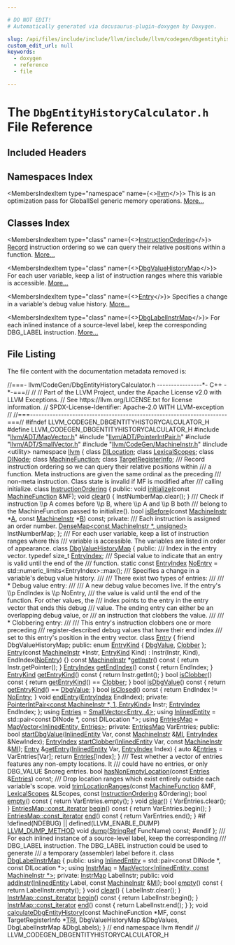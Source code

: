 ```yaml
---

# DO NOT EDIT!
# Automatically generated via docusaurus-plugin-doxygen by Doxygen.

slug: /api/files/include/include/llvm/include/llvm/codegen/dbgentityhistorycalculator-h
custom_edit_url: null
keywords:
  - doxygen
  - reference
  - file

---
```





# The `DbgEntityHistoryCalculator.h` File Reference

<DoxygenPage pluginConfig={pluginConfig}>



## Included Headers

<IncludesList>
<IncludesListItem
  filePath="llvm/ADT/MapVector.h"
  permalink="/docs/api/files/include/include/llvm/include/llvm/adt/mapvector-h"
  isLocal="true" />
<IncludesListItem
  filePath="llvm/ADT/PointerIntPair.h"
  permalink="/docs/api/files/include/include/llvm/include/llvm/adt/pointerintpair-h"
  isLocal="true" />
<IncludesListItem
  filePath="llvm/ADT/SmallVector.h"
  permalink="/docs/api/files/include/include/llvm/include/llvm/adt/smallvector-h"
  isLocal="true" />
<IncludesListItem
  filePath="llvm/CodeGen/MachineInstr.h"
  permalink="/docs/api/files/include/include/llvm/include/llvm/codegen/machineinstr-h"
  isLocal="true" />
<IncludesListItem
  filePath="utility"
  permalink=""
  isLocal="false" />
</IncludesList>

## Namespaces Index

<MembersIndex>

<MembersIndexItem
  type="namespace"
  name={<><a href="/docs/api/namespaces/llvm">llvm</a></>}>
This is an optimization pass for GlobalISel generic memory operations. <a href="/docs/api/namespaces/llvm/#details">More...</a>
</MembersIndexItem>

</MembersIndex>

## Classes Index

<MembersIndex>

<MembersIndexItem
  type="class"
  name={<><a href="/docs/api/classes/llvm/instructionordering">InstructionOrdering</a></>}>
<a href="/docs/api/classes/llvm/record">Record</a> instruction ordering so we can query their relative positions within a function. <a href="/docs/api/classes/llvm/instructionordering/#details">More...</a>
</MembersIndexItem>

<MembersIndexItem
  type="class"
  name={<><a href="/docs/api/classes/llvm/dbgvaluehistorymap">DbgValueHistoryMap</a></>}>
For each user variable, keep a list of instruction ranges where this variable is accessible. <a href="/docs/api/classes/llvm/dbgvaluehistorymap/#details">More...</a>
</MembersIndexItem>

<MembersIndexItem
  type="class"
  name={<><a href="/docs/api/classes/llvm/dbgvaluehistorymap/entry">Entry</a></>}>
Specifies a change in a variable&#39;s debug value history. <a href="/docs/api/classes/llvm/dbgvaluehistorymap/entry/#details">More...</a>
</MembersIndexItem>

<MembersIndexItem
  type="class"
  name={<><a href="/docs/api/classes/llvm/dbglabelinstrmap">DbgLabelInstrMap</a></>}>
For each inlined instance of a source-level label, keep the corresponding DBG&#95;LABEL instruction. <a href="/docs/api/classes/llvm/dbglabelinstrmap/#details">More...</a>
</MembersIndexItem>

</MembersIndex>


## File Listing

The file content with the documentation metadata removed is:

<ProgramListing>

<Link id="l00001" /><CodeLine lineNumber="1"><span class="doxyHighlightComment">//===- llvm/CodeGen/DbgEntityHistoryCalculator.h ----------------&#42;- C++ -&#42;-===//</span></CodeLine>
<Link id="l00002" /><CodeLine lineNumber="2"><span class="doxyHighlightComment">//</span></CodeLine>
<Link id="l00003" /><CodeLine lineNumber="3"><span class="doxyHighlightComment">// Part of the LLVM Project, under the Apache License v2.0 with LLVM Exceptions.</span></CodeLine>
<Link id="l00004" /><CodeLine lineNumber="4"><span class="doxyHighlightComment">// See https://llvm.org/LICENSE.txt for license information.</span></CodeLine>
<Link id="l00005" /><CodeLine lineNumber="5"><span class="doxyHighlightComment">// SPDX-License-Identifier: Apache-2.0 WITH LLVM-exception</span></CodeLine>
<Link id="l00006" /><CodeLine lineNumber="6"><span class="doxyHighlightComment">//</span></CodeLine>
<Link id="l00007" /><CodeLine lineNumber="7"><span class="doxyHighlightComment">//===----------------------------------------------------------------------===//</span></CodeLine>
<Link id="l00008" /><CodeLine lineNumber="8"></CodeLine>
<Link id="l00009" /><CodeLine lineNumber="9"><span class="doxyHighlightPreprocessor">#ifndef LLVM&#95;CODEGEN&#95;DBGENTITYHISTORYCALCULATOR&#95;H</span></CodeLine>
<Link id="l00010" /><CodeLine lineNumber="10"><span class="doxyHighlightPreprocessor">#define LLVM&#95;CODEGEN&#95;DBGENTITYHISTORYCALCULATOR&#95;H</span></CodeLine>
<Link id="l00011" /><CodeLine lineNumber="11"></CodeLine>
<Link id="l00012" /><CodeLine lineNumber="12"><span class="doxyHighlightPreprocessor">#include &quot;<a href="/docs/api/files/include/include/llvm/include/llvm/adt/mapvector-h">llvm/ADT/MapVector.h</a>&quot;</span></CodeLine>
<Link id="l00013" /><CodeLine lineNumber="13"><span class="doxyHighlightPreprocessor">#include &quot;<a href="/docs/api/files/include/include/llvm/include/llvm/adt/pointerintpair-h">llvm/ADT/PointerIntPair.h</a>&quot;</span></CodeLine>
<Link id="l00014" /><CodeLine lineNumber="14"><span class="doxyHighlightPreprocessor">#include &quot;<a href="/docs/api/files/include/include/llvm/include/llvm/adt/smallvector-h">llvm/ADT/SmallVector.h</a>&quot;</span></CodeLine>
<Link id="l00015" /><CodeLine lineNumber="15"><span class="doxyHighlightPreprocessor">#include &quot;<a href="/docs/api/files/include/include/llvm/include/llvm/codegen/machineinstr-h">llvm/CodeGen/MachineInstr.h</a>&quot;</span></CodeLine>
<Link id="l00016" /><CodeLine lineNumber="16"><span class="doxyHighlightPreprocessor">#include &lt;utility&gt;</span></CodeLine>
<Link id="l00017" /><CodeLine lineNumber="17"></CodeLine>
<Link id="l00018" /><CodeLine lineNumber="18"><span class="doxyHighlightKeyword">namespace </span><span class="doxyHighlight"><a href="/docs/api/namespaces/llvm">llvm</a> &#123;</span></CodeLine>
<Link id="l00019" /><CodeLine lineNumber="19"></CodeLine>
<Link id="l00020" /><CodeLine lineNumber="20"><span class="doxyHighlightKeyword">class </span><span class="doxyHighlight"><a href="/docs/api/classes/llvm/dilocation">DILocation</a>;</span></CodeLine>
<Link id="l00021" /><CodeLine lineNumber="21"><span class="doxyHighlightKeyword">class </span><span class="doxyHighlight"><a href="/docs/api/classes/llvm/lexicalscopes">LexicalScopes</a>;</span></CodeLine>
<Link id="l00022" /><CodeLine lineNumber="22"><span class="doxyHighlightKeyword">class </span><span class="doxyHighlight"><a href="/docs/api/classes/llvm/dinode">DINode</a>;</span></CodeLine>
<Link id="l00023" /><CodeLine lineNumber="23"><span class="doxyHighlightKeyword">class </span><span class="doxyHighlight"><a href="/docs/api/classes/llvm/machinefunction">MachineFunction</a>;</span></CodeLine>
<Link id="l00024" /><CodeLine lineNumber="24"><span class="doxyHighlightKeyword">class </span><span class="doxyHighlight"><a href="/docs/api/classes/llvm/targetregisterinfo">TargetRegisterInfo</a>;</span></CodeLine>
<Link id="l00025" /><CodeLine lineNumber="25"></CodeLine>
<Link id="l00026" /><CodeLine lineNumber="26"><span class="doxyHighlightComment">/// Record instruction ordering so we can query their relative positions within</span></CodeLine>
<Link id="l00027" /><CodeLine lineNumber="27"><span class="doxyHighlightComment">/// a function. Meta instructions are given the same ordinal as the preceding</span></CodeLine>
<Link id="l00028" /><CodeLine lineNumber="28"><span class="doxyHighlightComment">/// non-meta instruction. Class state is invalid if MF is modified after</span></CodeLine>
<Link id="l00029" /><CodeLine lineNumber="29"><span class="doxyHighlightComment">/// calling initialize.</span></CodeLine>
<Link id="l00030" /><CodeLine lineNumber="30" lineLink="/docs/api/classes/llvm/instructionordering"><span class="doxyHighlightKeyword">class </span><span class="doxyHighlight"><a href="/docs/api/classes/llvm/instructionordering">InstructionOrdering</a> &#123;</span></CodeLine>
<Link id="l00031" /><CodeLine lineNumber="31"><span class="doxyHighlightKeyword">public</span><span class="doxyHighlight">:</span></CodeLine>
<Link id="l00032" /><CodeLine lineNumber="32"><span class="doxyHighlight">  </span><span class="doxyHighlightKeywordType">void</span><span class="doxyHighlight"> <a href="/docs/api/classes/llvm/instructionordering/#a983fb4c7ff11c221ab10d1bbde6f9908">initialize</a>(</span><span class="doxyHighlightKeyword">const</span><span class="doxyHighlight"> <a href="/docs/api/classes/llvm/machinefunction">MachineFunction</a> &amp;MF);</span></CodeLine>
<Link id="l00033" /><CodeLine lineNumber="33" lineLink="/docs/api/classes/llvm/instructionordering/#a855153c83af1d3cbb190395a6f787eb1"><span class="doxyHighlight">  </span><span class="doxyHighlightKeywordType">void</span><span class="doxyHighlight"> <a href="/docs/api/classes/llvm/instructionordering/#a855153c83af1d3cbb190395a6f787eb1">clear</a>() &#123; InstNumberMap.clear(); &#125;</span></CodeLine>
<Link id="l00034" /><CodeLine lineNumber="34"></CodeLine>
<Link id="l00035" /><CodeLine lineNumber="35"><span class="doxyHighlightComment">  /// Check if instruction \\p A comes before \\p B, where \\p A and \\p B both</span></CodeLine>
<Link id="l00036" /><CodeLine lineNumber="36"><span class="doxyHighlightComment">  /// belong to the MachineFunction passed to initialize().</span></CodeLine>
<Link id="l00037" /><CodeLine lineNumber="37"><span class="doxyHighlight">  </span><span class="doxyHighlightKeywordType">bool</span><span class="doxyHighlight"> <a href="/docs/api/classes/llvm/instructionordering/#a9ff8e68500f28d29c97f99f8a175c828">isBefore</a>(</span><span class="doxyHighlightKeyword">const</span><span class="doxyHighlight"> <a href="/docs/api/classes/llvm/machineinstr">MachineInstr</a> &#42;<a href="/docs/api/files/lib/lib/ir/builtingcs-cpp/#a2e38c85003a042421cde1647632d0b72">A</a>, </span><span class="doxyHighlightKeyword">const</span><span class="doxyHighlight"> <a href="/docs/api/classes/llvm/machineinstr">MachineInstr</a> &#42;<a href="/docs/api/files/lib/lib/ir/builtingcs-cpp/#ae76959fe811ba090de4cba69ac00f1da">B</a>) </span><span class="doxyHighlightKeyword">const</span><span class="doxyHighlight">;</span></CodeLine>
<Link id="l00038" /><CodeLine lineNumber="38"></CodeLine>
<Link id="l00039" /><CodeLine lineNumber="39"><span class="doxyHighlightKeyword">private</span><span class="doxyHighlight">:</span></CodeLine>
<Link id="l00040" /><CodeLine lineNumber="40"><span class="doxyHighlightComment">  /// Each instruction is assigned an order number.</span></CodeLine>
<Link id="l00041" /><CodeLine lineNumber="41"><span class="doxyHighlight">  <a href="/docs/api/classes/llvm/densemap">DenseMap&lt;const MachineInstr &#42;, unsigned&gt;</a> InstNumberMap;</span></CodeLine>
<Link id="l00042" /><CodeLine lineNumber="42"><span class="doxyHighlight">&#125;;</span></CodeLine>
<Link id="l00043" /><CodeLine lineNumber="43"></CodeLine>
<Link id="l00044" /><CodeLine lineNumber="44"><span class="doxyHighlightComment">/// For each user variable, keep a list of instruction ranges where this</span></CodeLine>
<Link id="l00045" /><CodeLine lineNumber="45"><span class="doxyHighlightComment">/// variable is accessible. The variables are listed in order of appearance.</span></CodeLine>
<Link id="l00046" /><CodeLine lineNumber="46" lineLink="/docs/api/classes/llvm/dbgvaluehistorymap"><span class="doxyHighlightKeyword">class </span><span class="doxyHighlight"><a href="/docs/api/classes/llvm/dbgvaluehistorymap">DbgValueHistoryMap</a> &#123;</span></CodeLine>
<Link id="l00047" /><CodeLine lineNumber="47"><span class="doxyHighlightKeyword">public</span><span class="doxyHighlight">:</span></CodeLine>
<Link id="l00048" /><CodeLine lineNumber="48"><span class="doxyHighlightComment">  /// Index in the entry vector.</span></CodeLine>
<Link id="l00049" /><CodeLine lineNumber="49" lineLink="/docs/api/classes/llvm/dbgvaluehistorymap/#a4265c0d28c85b8718ec1bbe653f730c1"><span class="doxyHighlight">  </span><span class="doxyHighlightKeyword">typedef</span><span class="doxyHighlight"> </span><span class="doxyHighlightKeywordType">size&#95;t</span><span class="doxyHighlight"> <a href="/docs/api/classes/llvm/dbgvaluehistorymap/#a4265c0d28c85b8718ec1bbe653f730c1">EntryIndex</a>;</span></CodeLine>
<Link id="l00050" /><CodeLine lineNumber="50"></CodeLine>
<Link id="l00051" /><CodeLine lineNumber="51"><span class="doxyHighlightComment">  /// Special value to indicate that an entry is valid until the end of the</span></CodeLine>
<Link id="l00052" /><CodeLine lineNumber="52"><span class="doxyHighlightComment">  /// function.</span></CodeLine>
<Link id="l00053" /><CodeLine lineNumber="53" lineLink="/docs/api/classes/llvm/dbgvaluehistorymap/#ab40e7785b2b4a89c507cfaf4f1430338"><span class="doxyHighlight">  </span><span class="doxyHighlightKeyword">static</span><span class="doxyHighlight"> </span><span class="doxyHighlightKeyword">const</span><span class="doxyHighlight"> <a href="/docs/api/classes/llvm/dbgvaluehistorymap/#a4265c0d28c85b8718ec1bbe653f730c1">EntryIndex</a> <a href="/docs/api/classes/llvm/dbgvaluehistorymap/#ab40e7785b2b4a89c507cfaf4f1430338">NoEntry</a> = std::numeric&#95;limits&lt;EntryIndex&gt;::max();</span></CodeLine>
<Link id="l00054" /><CodeLine lineNumber="54"></CodeLine>
<Link id="l00055" /><CodeLine lineNumber="55"><span class="doxyHighlightComment">  /// Specifies a change in a variable&#39;s debug value history.</span></CodeLine>
<Link id="l00056" /><CodeLine lineNumber="56"><span class="doxyHighlightComment">  ///</span></CodeLine>
<Link id="l00057" /><CodeLine lineNumber="57"><span class="doxyHighlightComment">  /// There exist two types of entries:</span></CodeLine>
<Link id="l00058" /><CodeLine lineNumber="58"><span class="doxyHighlightComment">  ///</span></CodeLine>
<Link id="l00059" /><CodeLine lineNumber="59"><span class="doxyHighlightComment">  /// &#42; Debug value entry:</span></CodeLine>
<Link id="l00060" /><CodeLine lineNumber="60"><span class="doxyHighlightComment">  ///</span></CodeLine>
<Link id="l00061" /><CodeLine lineNumber="61"><span class="doxyHighlightComment">  ///   A new debug value becomes live. If the entry&#39;s \\p EndIndex is \\p NoEntry,</span></CodeLine>
<Link id="l00062" /><CodeLine lineNumber="62"><span class="doxyHighlightComment">  ///   the value is valid until the end of the function. For other values, the</span></CodeLine>
<Link id="l00063" /><CodeLine lineNumber="63"><span class="doxyHighlightComment">  ///   index points to the entry in the entry vector that ends this debug</span></CodeLine>
<Link id="l00064" /><CodeLine lineNumber="64"><span class="doxyHighlightComment">  ///   value. The ending entry can either be an overlapping debug value, or</span></CodeLine>
<Link id="l00065" /><CodeLine lineNumber="65"><span class="doxyHighlightComment">  ///   an instruction that clobbers the value.</span></CodeLine>
<Link id="l00066" /><CodeLine lineNumber="66"><span class="doxyHighlightComment">  ///</span></CodeLine>
<Link id="l00067" /><CodeLine lineNumber="67"><span class="doxyHighlightComment">  /// &#42; Clobbering entry:</span></CodeLine>
<Link id="l00068" /><CodeLine lineNumber="68"><span class="doxyHighlightComment">  ///</span></CodeLine>
<Link id="l00069" /><CodeLine lineNumber="69"><span class="doxyHighlightComment">  ///   This entry&#39;s instruction clobbers one or more preceding</span></CodeLine>
<Link id="l00070" /><CodeLine lineNumber="70"><span class="doxyHighlightComment">  ///   register-described debug values that have their end index</span></CodeLine>
<Link id="l00071" /><CodeLine lineNumber="71"><span class="doxyHighlightComment">  ///   set to this entry&#39;s position in the entry vector.</span></CodeLine>
<Link id="l00072" /><CodeLine lineNumber="72" lineLink="/docs/api/classes/llvm/dbgvaluehistorymap/entry"><span class="doxyHighlight">  </span><span class="doxyHighlightKeyword">class </span><span class="doxyHighlight"><a href="/docs/api/classes/llvm/dbgvaluehistorymap/entry/#a82e5382a6c3935325d02f92447db9719">Entry</a> &#123;</span></CodeLine>
<Link id="l00073" /><CodeLine lineNumber="73"><span class="doxyHighlight">    </span><span class="doxyHighlightKeyword">friend</span><span class="doxyHighlight"> DbgValueHistoryMap;</span></CodeLine>
<Link id="l00074" /><CodeLine lineNumber="74"></CodeLine>
<Link id="l00075" /><CodeLine lineNumber="75"><span class="doxyHighlight">  </span><span class="doxyHighlightKeyword">public</span><span class="doxyHighlight">:</span></CodeLine>
<Link id="l00076" /><CodeLine lineNumber="76" lineLink="/docs/api/classes/llvm/dbgvaluehistorymap/entry/#a8faceb2b5e06a5c451ed2826a251a6fead3bbe882180335a82af2d5584530d7ab"><span class="doxyHighlight">    </span><span class="doxyHighlightKeyword">enum</span><span class="doxyHighlight"> <a href="/docs/api/classes/llvm/dbgvaluehistorymap/entry/#a8faceb2b5e06a5c451ed2826a251a6fe">EntryKind</a> &#123; <a href="/docs/api/classes/llvm/dbgvaluehistorymap/entry/#a8faceb2b5e06a5c451ed2826a251a6feae0b2e00729d636a0eb21047089ae4e9b">DbgValue</a>, <a href="/docs/api/classes/llvm/dbgvaluehistorymap/entry/#a8faceb2b5e06a5c451ed2826a251a6fead3bbe882180335a82af2d5584530d7ab">Clobber</a> &#125;;</span></CodeLine>
<Link id="l00077" /><CodeLine lineNumber="77"></CodeLine>
<Link id="l00078" /><CodeLine lineNumber="78" lineLink="/docs/api/classes/llvm/dbgvaluehistorymap/entry/#a82e5382a6c3935325d02f92447db9719"><span class="doxyHighlight">    <a href="/docs/api/classes/llvm/dbgvaluehistorymap/entry/#a82e5382a6c3935325d02f92447db9719">Entry</a>(</span><span class="doxyHighlightKeyword">const</span><span class="doxyHighlight"> <a href="/docs/api/classes/llvm/machineinstr">MachineInstr</a> &#42;Instr, <a href="/docs/api/classes/llvm/dbgvaluehistorymap/entry/#a8faceb2b5e06a5c451ed2826a251a6fe">EntryKind</a> Kind)</span></CodeLine>
<Link id="l00079" /><CodeLine lineNumber="79"><span class="doxyHighlight">        : Instr(Instr, Kind), EndIndex(<a href="/docs/api/classes/llvm/dbgvaluehistorymap/#ab40e7785b2b4a89c507cfaf4f1430338">NoEntry</a>) &#123;&#125;</span></CodeLine>
<Link id="l00080" /><CodeLine lineNumber="80"></CodeLine>
<Link id="l00081" /><CodeLine lineNumber="81" lineLink="/docs/api/classes/llvm/dbgvaluehistorymap/entry/#a291c59e78175dad5465ba495dc3395d9"><span class="doxyHighlight">    </span><span class="doxyHighlightKeyword">const</span><span class="doxyHighlight"> <a href="/docs/api/classes/llvm/machineinstr">MachineInstr</a> &#42;<a href="/docs/api/classes/llvm/dbgvaluehistorymap/entry/#a291c59e78175dad5465ba495dc3395d9">getInstr</a>()</span><span class="doxyHighlightKeyword"> const </span><span class="doxyHighlight">&#123; </span><span class="doxyHighlightKeywordFlow">return</span><span class="doxyHighlight"> Instr.getPointer(); &#125;</span></CodeLine>
<Link id="l00082" /><CodeLine lineNumber="82" lineLink="/docs/api/classes/llvm/dbgvaluehistorymap/entry/#aa3ff9d741b8a1617ebdf67f6a191a46f"><span class="doxyHighlight">    <a href="/docs/api/classes/llvm/dbgvaluehistorymap/#a4265c0d28c85b8718ec1bbe653f730c1">EntryIndex</a> <a href="/docs/api/classes/llvm/dbgvaluehistorymap/entry/#aa3ff9d741b8a1617ebdf67f6a191a46f">getEndIndex</a>()</span><span class="doxyHighlightKeyword"> const </span><span class="doxyHighlight">&#123; </span><span class="doxyHighlightKeywordFlow">return</span><span class="doxyHighlight"> EndIndex; &#125;</span></CodeLine>
<Link id="l00083" /><CodeLine lineNumber="83" lineLink="/docs/api/classes/llvm/dbgvaluehistorymap/entry/#abe69e402995510166e2d371f58e4377e"><span class="doxyHighlight">    <a href="/docs/api/classes/llvm/dbgvaluehistorymap/entry/#a8faceb2b5e06a5c451ed2826a251a6fe">EntryKind</a> <a href="/docs/api/classes/llvm/dbgvaluehistorymap/entry/#abe69e402995510166e2d371f58e4377e">getEntryKind</a>()</span><span class="doxyHighlightKeyword"> const </span><span class="doxyHighlight">&#123; </span><span class="doxyHighlightKeywordFlow">return</span><span class="doxyHighlight"> Instr.getInt(); &#125;</span></CodeLine>
<Link id="l00084" /><CodeLine lineNumber="84"></CodeLine>
<Link id="l00085" /><CodeLine lineNumber="85" lineLink="/docs/api/classes/llvm/dbgvaluehistorymap/entry/#a433a321f7d8ea1ebce86f849a8b48144"><span class="doxyHighlight">    </span><span class="doxyHighlightKeywordType">bool</span><span class="doxyHighlight"> <a href="/docs/api/classes/llvm/dbgvaluehistorymap/entry/#a433a321f7d8ea1ebce86f849a8b48144">isClobber</a>()</span><span class="doxyHighlightKeyword"> const </span><span class="doxyHighlight">&#123; </span><span class="doxyHighlightKeywordFlow">return</span><span class="doxyHighlight"> <a href="/docs/api/classes/llvm/dbgvaluehistorymap/entry/#abe69e402995510166e2d371f58e4377e">getEntryKind</a>() == <a href="/docs/api/classes/llvm/dbgvaluehistorymap/entry/#a8faceb2b5e06a5c451ed2826a251a6fead3bbe882180335a82af2d5584530d7ab">Clobber</a>; &#125;</span></CodeLine>
<Link id="l00086" /><CodeLine lineNumber="86" lineLink="/docs/api/classes/llvm/dbgvaluehistorymap/entry/#af55497d312b06c544559645f1704ace1"><span class="doxyHighlight">    </span><span class="doxyHighlightKeywordType">bool</span><span class="doxyHighlight"> <a href="/docs/api/classes/llvm/dbgvaluehistorymap/entry/#af55497d312b06c544559645f1704ace1">isDbgValue</a>()</span><span class="doxyHighlightKeyword"> const </span><span class="doxyHighlight">&#123; </span><span class="doxyHighlightKeywordFlow">return</span><span class="doxyHighlight"> <a href="/docs/api/classes/llvm/dbgvaluehistorymap/entry/#abe69e402995510166e2d371f58e4377e">getEntryKind</a>() == <a href="/docs/api/classes/llvm/dbgvaluehistorymap/entry/#a8faceb2b5e06a5c451ed2826a251a6feae0b2e00729d636a0eb21047089ae4e9b">DbgValue</a>; &#125;</span></CodeLine>
<Link id="l00087" /><CodeLine lineNumber="87" lineLink="/docs/api/classes/llvm/dbgvaluehistorymap/entry/#a3efb92466cb77431ad1728ed249c5d97"><span class="doxyHighlight">    </span><span class="doxyHighlightKeywordType">bool</span><span class="doxyHighlight"> <a href="/docs/api/classes/llvm/dbgvaluehistorymap/entry/#a3efb92466cb77431ad1728ed249c5d97">isClosed</a>()</span><span class="doxyHighlightKeyword"> const </span><span class="doxyHighlight">&#123; </span><span class="doxyHighlightKeywordFlow">return</span><span class="doxyHighlight"> EndIndex != <a href="/docs/api/classes/llvm/dbgvaluehistorymap/#ab40e7785b2b4a89c507cfaf4f1430338">NoEntry</a>; &#125;</span></CodeLine>
<Link id="l00088" /><CodeLine lineNumber="88"></CodeLine>
<Link id="l00089" /><CodeLine lineNumber="89"><span class="doxyHighlight">    </span><span class="doxyHighlightKeywordType">void</span><span class="doxyHighlight"> <a href="/docs/api/classes/llvm/dbgvaluehistorymap/entry/#aed164c557082e36b16d28d237e12d4f8">endEntry</a>(<a href="/docs/api/classes/llvm/dbgvaluehistorymap/#a4265c0d28c85b8718ec1bbe653f730c1">EntryIndex</a> EndIndex);</span></CodeLine>
<Link id="l00090" /><CodeLine lineNumber="90"></CodeLine>
<Link id="l00091" /><CodeLine lineNumber="91"><span class="doxyHighlight">  </span><span class="doxyHighlightKeyword">private</span><span class="doxyHighlight">:</span></CodeLine>
<Link id="l00092" /><CodeLine lineNumber="92"><span class="doxyHighlight">    <a href="/docs/api/classes/llvm/pointerintpair">PointerIntPair&lt;const MachineInstr &#42;, 1, EntryKind&gt;</a> Instr;</span></CodeLine>
<Link id="l00093" /><CodeLine lineNumber="93"><span class="doxyHighlight">    <a href="/docs/api/classes/llvm/dbgvaluehistorymap/#a4265c0d28c85b8718ec1bbe653f730c1">EntryIndex</a> EndIndex;</span></CodeLine>
<Link id="l00094" /><CodeLine lineNumber="94"><span class="doxyHighlight">  &#125;;</span></CodeLine>
<Link id="l00095" /><CodeLine lineNumber="95" lineLink="/docs/api/classes/llvm/dbgvaluehistorymap/#a55838c99f2c13e8f8f19debd18034f0f"><span class="doxyHighlight">  </span><span class="doxyHighlightKeyword">using </span><span class="doxyHighlight"><a href="/docs/api/classes/llvm/dbgvaluehistorymap/#a55838c99f2c13e8f8f19debd18034f0f">Entries</a> = <a href="/docs/api/classes/llvm/smallvector">SmallVector&lt;Entry, 4&gt;</a>;</span></CodeLine>
<Link id="l00096" /><CodeLine lineNumber="96" lineLink="/docs/api/classes/llvm/dbgvaluehistorymap/#ad623a98e1212d4fb4d655e67828066be"><span class="doxyHighlight">  </span><span class="doxyHighlightKeyword">using </span><span class="doxyHighlight"><a href="/docs/api/classes/llvm/dbgvaluehistorymap/#ad623a98e1212d4fb4d655e67828066be">InlinedEntity</a> = std::pair&lt;const DINode &#42;, const DILocation &#42;&gt;;</span></CodeLine>
<Link id="l00097" /><CodeLine lineNumber="97" lineLink="/docs/api/classes/llvm/dbgvaluehistorymap/#a26f5ca8fe2132a2d80eebabc02893124"><span class="doxyHighlight">  </span><span class="doxyHighlightKeyword">using </span><span class="doxyHighlight"><a href="/docs/api/classes/llvm/dbgvaluehistorymap/#a26f5ca8fe2132a2d80eebabc02893124">EntriesMap</a> = <a href="/docs/api/classes/llvm/mapvector">MapVector&lt;InlinedEntity, Entries&gt;</a>;</span></CodeLine>
<Link id="l00098" /><CodeLine lineNumber="98"></CodeLine>
<Link id="l00099" /><CodeLine lineNumber="99"><span class="doxyHighlightKeyword">private</span><span class="doxyHighlight">:</span></CodeLine>
<Link id="l00100" /><CodeLine lineNumber="100"><span class="doxyHighlight">  <a href="/docs/api/classes/llvm/dbgvaluehistorymap/#a26f5ca8fe2132a2d80eebabc02893124">EntriesMap</a> VarEntries;</span></CodeLine>
<Link id="l00101" /><CodeLine lineNumber="101"></CodeLine>
<Link id="l00102" /><CodeLine lineNumber="102"><span class="doxyHighlightKeyword">public</span><span class="doxyHighlight">:</span></CodeLine>
<Link id="l00103" /><CodeLine lineNumber="103"><span class="doxyHighlight">  </span><span class="doxyHighlightKeywordType">bool</span><span class="doxyHighlight"> <a href="/docs/api/classes/llvm/dbgvaluehistorymap/#a07197ab78c86a3f9dee5b443971873d3">startDbgValue</a>(<a href="/docs/api/classes/llvm/dbgvaluehistorymap/#ad623a98e1212d4fb4d655e67828066be">InlinedEntity</a> Var, </span><span class="doxyHighlightKeyword">const</span><span class="doxyHighlight"> <a href="/docs/api/classes/llvm/machineinstr">MachineInstr</a> &amp;<a href="/docs/api/files/lib/lib/codegen/lib/codegen/globalisel/irtranslator-cpp/#abe44dfdea65b4f7e11e0a608ab708b76">MI</a>,</span></CodeLine>
<Link id="l00104" /><CodeLine lineNumber="104"><span class="doxyHighlight">                     <a href="/docs/api/classes/llvm/dbgvaluehistorymap/#a4265c0d28c85b8718ec1bbe653f730c1">EntryIndex</a> &amp;NewIndex);</span></CodeLine>
<Link id="l00105" /><CodeLine lineNumber="105"><span class="doxyHighlight">  <a href="/docs/api/classes/llvm/dbgvaluehistorymap/#a4265c0d28c85b8718ec1bbe653f730c1">EntryIndex</a> <a href="/docs/api/classes/llvm/dbgvaluehistorymap/#a490f4bfbd523b5df0e484f26a6f7ef9a">startClobber</a>(<a href="/docs/api/classes/llvm/dbgvaluehistorymap/#ad623a98e1212d4fb4d655e67828066be">InlinedEntity</a> Var, </span><span class="doxyHighlightKeyword">const</span><span class="doxyHighlight"> <a href="/docs/api/classes/llvm/machineinstr">MachineInstr</a> &amp;<a href="/docs/api/files/lib/lib/codegen/lib/codegen/globalisel/irtranslator-cpp/#abe44dfdea65b4f7e11e0a608ab708b76">MI</a>);</span></CodeLine>
<Link id="l00106" /><CodeLine lineNumber="106"></CodeLine>
<Link id="l00107" /><CodeLine lineNumber="107" lineLink="/docs/api/classes/llvm/dbgvaluehistorymap/#a7c92cf2698b8f135a0ae13fa7f9e4e5d"><span class="doxyHighlight">  <a href="/docs/api/classes/llvm/dbgvaluehistorymap/entry">Entry</a> &amp;<a href="/docs/api/classes/llvm/dbgvaluehistorymap/#a7c92cf2698b8f135a0ae13fa7f9e4e5d">getEntry</a>(<a href="/docs/api/classes/llvm/dbgvaluehistorymap/#ad623a98e1212d4fb4d655e67828066be">InlinedEntity</a> Var, <a href="/docs/api/classes/llvm/dbgvaluehistorymap/#a4265c0d28c85b8718ec1bbe653f730c1">EntryIndex</a> Index) &#123;</span></CodeLine>
<Link id="l00108" /><CodeLine lineNumber="108"><span class="doxyHighlight">    </span><span class="doxyHighlightKeyword">auto</span><span class="doxyHighlight"> &amp;<a href="/docs/api/classes/llvm/dbgvaluehistorymap/#a55838c99f2c13e8f8f19debd18034f0f">Entries</a> = VarEntries&#91;Var&#93;;</span></CodeLine>
<Link id="l00109" /><CodeLine lineNumber="109"><span class="doxyHighlight">    </span><span class="doxyHighlightKeywordFlow">return</span><span class="doxyHighlight"> <a href="/docs/api/classes/llvm/dbgvaluehistorymap/#a55838c99f2c13e8f8f19debd18034f0f">Entries</a>&#91;Index&#93;;</span></CodeLine>
<Link id="l00110" /><CodeLine lineNumber="110"><span class="doxyHighlight">  &#125;</span></CodeLine>
<Link id="l00111" /><CodeLine lineNumber="111"></CodeLine>
<Link id="l00112" /><CodeLine lineNumber="112"><span class="doxyHighlightComment">  /// Test whether a vector of entries features any non-empty locations. It</span></CodeLine>
<Link id="l00113" /><CodeLine lineNumber="113"><span class="doxyHighlightComment">  /// could have no entries, or only DBG&#95;VALUE $noreg entries.</span></CodeLine>
<Link id="l00114" /><CodeLine lineNumber="114"><span class="doxyHighlight">  </span><span class="doxyHighlightKeywordType">bool</span><span class="doxyHighlight"> <a href="/docs/api/classes/llvm/dbgvaluehistorymap/#aceba016c6edf58c62cc5a0e7001d70e4">hasNonEmptyLocation</a>(</span><span class="doxyHighlightKeyword">const</span><span class="doxyHighlight"> <a href="/docs/api/classes/llvm/dbgvaluehistorymap/#a55838c99f2c13e8f8f19debd18034f0f">Entries</a> &amp;<a href="/docs/api/classes/llvm/dbgvaluehistorymap/#a55838c99f2c13e8f8f19debd18034f0f">Entries</a>) </span><span class="doxyHighlightKeyword">const</span><span class="doxyHighlight">;</span></CodeLine>
<Link id="l00115" /><CodeLine lineNumber="115"></CodeLine>
<Link id="l00116" /><CodeLine lineNumber="116"><span class="doxyHighlightComment">  /// Drop location ranges which exist entirely outside each variable&#39;s scope.</span></CodeLine>
<Link id="l00117" /><CodeLine lineNumber="117"><span class="doxyHighlight">  </span><span class="doxyHighlightKeywordType">void</span><span class="doxyHighlight"> <a href="/docs/api/classes/llvm/dbgvaluehistorymap/#a19a6a168a50b639280b51eada31cae76">trimLocationRanges</a>(</span><span class="doxyHighlightKeyword">const</span><span class="doxyHighlight"> <a href="/docs/api/classes/llvm/machinefunction">MachineFunction</a> &amp;MF, <a href="/docs/api/classes/llvm/lexicalscopes">LexicalScopes</a> &amp;LScopes,</span></CodeLine>
<Link id="l00118" /><CodeLine lineNumber="118"><span class="doxyHighlight">                          </span><span class="doxyHighlightKeyword">const</span><span class="doxyHighlight"> <a href="/docs/api/classes/llvm/instructionordering">InstructionOrdering</a> &amp;Ordering);</span></CodeLine>
<Link id="l00119" /><CodeLine lineNumber="119" lineLink="/docs/api/classes/llvm/dbgvaluehistorymap/#a98f22079256fa2e3b1c610fe0d311745"><span class="doxyHighlight">  </span><span class="doxyHighlightKeywordType">bool</span><span class="doxyHighlight"> <a href="/docs/api/classes/llvm/dbgvaluehistorymap/#a98f22079256fa2e3b1c610fe0d311745">empty</a>()</span><span class="doxyHighlightKeyword"> const </span><span class="doxyHighlight">&#123; </span><span class="doxyHighlightKeywordFlow">return</span><span class="doxyHighlight"> VarEntries.empty(); &#125;</span></CodeLine>
<Link id="l00120" /><CodeLine lineNumber="120" lineLink="/docs/api/classes/llvm/dbgvaluehistorymap/#a494aac6cd5290b53420830df9375a7dc"><span class="doxyHighlight">  </span><span class="doxyHighlightKeywordType">void</span><span class="doxyHighlight"> <a href="/docs/api/classes/llvm/dbgvaluehistorymap/#a494aac6cd5290b53420830df9375a7dc">clear</a>() &#123; VarEntries.clear(); &#125;</span></CodeLine>
<Link id="l00121" /><CodeLine lineNumber="121" lineLink="/docs/api/classes/llvm/dbgvaluehistorymap/#a4f66fa2a23b6b7a24f965a6128197e88"><span class="doxyHighlight">  <a href="/docs/api/classes/llvm/mapvector/#ad44c8437ba63debbd571e56269a8ddfd">EntriesMap::const&#95;iterator</a> <a href="/docs/api/classes/llvm/dbgvaluehistorymap/#a4f66fa2a23b6b7a24f965a6128197e88">begin</a>()</span><span class="doxyHighlightKeyword"> const </span><span class="doxyHighlight">&#123; </span><span class="doxyHighlightKeywordFlow">return</span><span class="doxyHighlight"> VarEntries.begin(); &#125;</span></CodeLine>
<Link id="l00122" /><CodeLine lineNumber="122" lineLink="/docs/api/classes/llvm/dbgvaluehistorymap/#a79bb6a07182a8e68bc8f5a7c9a4459c3"><span class="doxyHighlight">  <a href="/docs/api/classes/llvm/mapvector/#ad44c8437ba63debbd571e56269a8ddfd">EntriesMap::const&#95;iterator</a> <a href="/docs/api/classes/llvm/dbgvaluehistorymap/#a79bb6a07182a8e68bc8f5a7c9a4459c3">end</a>()</span><span class="doxyHighlightKeyword"> const </span><span class="doxyHighlight">&#123; </span><span class="doxyHighlightKeywordFlow">return</span><span class="doxyHighlight"> VarEntries.end(); &#125;</span></CodeLine>
<Link id="l00123" /><CodeLine lineNumber="123"></CodeLine>
<Link id="l00124" /><CodeLine lineNumber="124"><span class="doxyHighlightPreprocessor">#if !defined(NDEBUG) || defined(LLVM&#95;ENABLE&#95;DUMP)</span></CodeLine>
<Link id="l00125" /><CodeLine lineNumber="125"><span class="doxyHighlight">  <a href="/docs/api/files/include/include/llvm/include/llvm/support/compiler-h/#aa863693eef567397d9c292da5bf22d34">LLVM&#95;DUMP&#95;METHOD</a> </span><span class="doxyHighlightKeywordType">void</span><span class="doxyHighlight"> <a href="/docs/api/classes/llvm/dbgvaluehistorymap/#aaaf208f55ecf4cf0c79d9f83a75c252f">dump</a>(<a href="/docs/api/classes/llvm/stringref">StringRef</a> FuncName) </span><span class="doxyHighlightKeyword">const</span><span class="doxyHighlight">;</span></CodeLine>
<Link id="l00126" /><CodeLine lineNumber="126"><span class="doxyHighlightPreprocessor">#endif</span></CodeLine>
<Link id="l00127" /><CodeLine lineNumber="127"><span class="doxyHighlight">&#125;;</span></CodeLine>
<Link id="l00128" /><CodeLine lineNumber="128"></CodeLine>
<Link id="l00129" /><CodeLine lineNumber="129"><span class="doxyHighlightComment">/// For each inlined instance of a source-level label, keep the corresponding</span></CodeLine>
<Link id="l00130" /><CodeLine lineNumber="130"><span class="doxyHighlightComment">/// DBG&#95;LABEL instruction. The DBG&#95;LABEL instruction could be used to generate</span></CodeLine>
<Link id="l00131" /><CodeLine lineNumber="131"><span class="doxyHighlightComment">/// a temporary (assembler) label before it.</span></CodeLine>
<Link id="l00132" /><CodeLine lineNumber="132" lineLink="/docs/api/classes/llvm/dbglabelinstrmap"><span class="doxyHighlightKeyword">class </span><span class="doxyHighlight"><a href="/docs/api/classes/llvm/dbglabelinstrmap">DbgLabelInstrMap</a> &#123;</span></CodeLine>
<Link id="l00133" /><CodeLine lineNumber="133"><span class="doxyHighlightKeyword">public</span><span class="doxyHighlight">:</span></CodeLine>
<Link id="l00134" /><CodeLine lineNumber="134" lineLink="/docs/api/classes/llvm/dbglabelinstrmap/#a0a189e05264e2e088e69d337d4cdc416"><span class="doxyHighlight">  </span><span class="doxyHighlightKeyword">using </span><span class="doxyHighlight"><a href="/docs/api/classes/llvm/dbglabelinstrmap/#a0a189e05264e2e088e69d337d4cdc416">InlinedEntity</a> = std::pair&lt;const DINode &#42;, const DILocation &#42;&gt;;</span></CodeLine>
<Link id="l00135" /><CodeLine lineNumber="135" lineLink="/docs/api/classes/llvm/dbglabelinstrmap/#a2e038293faf35f1dd77fc4d3c75bde50"><span class="doxyHighlight">  </span><span class="doxyHighlightKeyword">using </span><span class="doxyHighlight"><a href="/docs/api/classes/llvm/dbglabelinstrmap/#a2e038293faf35f1dd77fc4d3c75bde50">InstrMap</a> = <a href="/docs/api/classes/llvm/mapvector">MapVector&lt;InlinedEntity, const MachineInstr &#42;&gt;</a>;</span></CodeLine>
<Link id="l00136" /><CodeLine lineNumber="136"></CodeLine>
<Link id="l00137" /><CodeLine lineNumber="137"><span class="doxyHighlightKeyword">private</span><span class="doxyHighlight">:</span></CodeLine>
<Link id="l00138" /><CodeLine lineNumber="138"><span class="doxyHighlight">  <a href="/docs/api/classes/llvm/dbglabelinstrmap/#a2e038293faf35f1dd77fc4d3c75bde50">InstrMap</a> LabelInstr;</span></CodeLine>
<Link id="l00139" /><CodeLine lineNumber="139"></CodeLine>
<Link id="l00140" /><CodeLine lineNumber="140"><span class="doxyHighlightKeyword">public</span><span class="doxyHighlight">:</span></CodeLine>
<Link id="l00141" /><CodeLine lineNumber="141"><span class="doxyHighlight">  </span><span class="doxyHighlightKeywordType">void</span><span class="doxyHighlight">  <a href="/docs/api/classes/llvm/dbglabelinstrmap/#aabdd8caf57e460fe4cd06560b8ada82b">addInstr</a>(<a href="/docs/api/classes/llvm/dbglabelinstrmap/#a0a189e05264e2e088e69d337d4cdc416">InlinedEntity</a> Label, </span><span class="doxyHighlightKeyword">const</span><span class="doxyHighlight"> <a href="/docs/api/classes/llvm/machineinstr">MachineInstr</a> &amp;<a href="/docs/api/files/lib/lib/codegen/lib/codegen/globalisel/irtranslator-cpp/#abe44dfdea65b4f7e11e0a608ab708b76">MI</a>);</span></CodeLine>
<Link id="l00142" /><CodeLine lineNumber="142"></CodeLine>
<Link id="l00143" /><CodeLine lineNumber="143" lineLink="/docs/api/classes/llvm/dbglabelinstrmap/#a573e011c8d55dc1093f9ddf4332c677d"><span class="doxyHighlight">  </span><span class="doxyHighlightKeywordType">bool</span><span class="doxyHighlight"> <a href="/docs/api/classes/llvm/dbglabelinstrmap/#a573e011c8d55dc1093f9ddf4332c677d">empty</a>()</span><span class="doxyHighlightKeyword"> const </span><span class="doxyHighlight">&#123; </span><span class="doxyHighlightKeywordFlow">return</span><span class="doxyHighlight"> LabelInstr.empty(); &#125;</span></CodeLine>
<Link id="l00144" /><CodeLine lineNumber="144" lineLink="/docs/api/classes/llvm/dbglabelinstrmap/#afaff17520cb86758183adc4edb4c6607"><span class="doxyHighlight">  </span><span class="doxyHighlightKeywordType">void</span><span class="doxyHighlight"> <a href="/docs/api/classes/llvm/dbglabelinstrmap/#afaff17520cb86758183adc4edb4c6607">clear</a>() &#123; LabelInstr.clear(); &#125;</span></CodeLine>
<Link id="l00145" /><CodeLine lineNumber="145" lineLink="/docs/api/classes/llvm/dbglabelinstrmap/#ad21529a7de836b0be4ca390b7c10ed9d"><span class="doxyHighlight">  <a href="/docs/api/classes/llvm/mapvector/#ad44c8437ba63debbd571e56269a8ddfd">InstrMap::const&#95;iterator</a> <a href="/docs/api/classes/llvm/dbglabelinstrmap/#ad21529a7de836b0be4ca390b7c10ed9d">begin</a>()</span><span class="doxyHighlightKeyword"> const </span><span class="doxyHighlight">&#123; </span><span class="doxyHighlightKeywordFlow">return</span><span class="doxyHighlight"> LabelInstr.begin(); &#125;</span></CodeLine>
<Link id="l00146" /><CodeLine lineNumber="146" lineLink="/docs/api/classes/llvm/dbglabelinstrmap/#a08202775f70a536078d0e5ee27925f04"><span class="doxyHighlight">  <a href="/docs/api/classes/llvm/mapvector/#ad44c8437ba63debbd571e56269a8ddfd">InstrMap::const&#95;iterator</a> <a href="/docs/api/classes/llvm/dbglabelinstrmap/#a08202775f70a536078d0e5ee27925f04">end</a>()</span><span class="doxyHighlightKeyword"> const </span><span class="doxyHighlight">&#123; </span><span class="doxyHighlightKeywordFlow">return</span><span class="doxyHighlight"> LabelInstr.end(); &#125;</span></CodeLine>
<Link id="l00147" /><CodeLine lineNumber="147"><span class="doxyHighlight">&#125;;</span></CodeLine>
<Link id="l00148" /><CodeLine lineNumber="148"></CodeLine>
<Link id="l00149" /><CodeLine lineNumber="149"><span class="doxyHighlightKeywordType">void</span><span class="doxyHighlight"> <a href="/docs/api/namespaces/llvm/#a0c5e19523172e41e6a320be6fd748e17">calculateDbgEntityHistory</a>(</span><span class="doxyHighlightKeyword">const</span><span class="doxyHighlight"> MachineFunction &#42;MF,</span></CodeLine>
<Link id="l00150" /><CodeLine lineNumber="150"><span class="doxyHighlight">                               </span><span class="doxyHighlightKeyword">const</span><span class="doxyHighlight"> TargetRegisterInfo &#42;<a href="/docs/api/files/lib/lib/codegen/machinesink-cpp/#a0f36ed1bc17fc1aa97fe291c439a0698">TRI</a>,</span></CodeLine>
<Link id="l00151" /><CodeLine lineNumber="151"><span class="doxyHighlight">                               DbgValueHistoryMap &amp;DbgValues,</span></CodeLine>
<Link id="l00152" /><CodeLine lineNumber="152"><span class="doxyHighlight">                               DbgLabelInstrMap &amp;DbgLabels);</span></CodeLine>
<Link id="l00153" /><CodeLine lineNumber="153"></CodeLine>
<Link id="l00154" /><CodeLine lineNumber="154"><span class="doxyHighlight">&#125; </span><span class="doxyHighlightComment">// end namespace llvm</span></CodeLine>
<Link id="l00155" /><CodeLine lineNumber="155"></CodeLine>
<Link id="l00156" /><CodeLine lineNumber="156"><span class="doxyHighlightPreprocessor">#endif </span><span class="doxyHighlightComment">// LLVM&#95;CODEGEN&#95;DBGENTITYHISTORYCALCULATOR&#95;H</span></CodeLine>

</ProgramListing>


</DoxygenPage>
